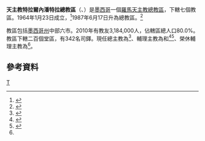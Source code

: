 {{NoteTA
|1=zh-hk:安多尼; zh-mo:安多尼; zh-tw:安東尼;
}}
{{Infobox Roman Catholic diocese 
|jurisdiction     = 總教區
|name             = 特拉爾內潘特拉
 |latin           = Archidioecesis Tlalnepantlana
 |image           = TlalnepantlaDeBaz.jpg
|caption          = 聖體主教座堂
 |location        = [[墨西哥|墨西哥]] 
|territory        = [[墨西哥州|墨西哥州]]中部六市
|population       = 3,184,000
|rite             = [[罗马礼|罗马礼]]
|patron           =
|province         =
|established      = 1964年
|cathedral        = [[聖體主教座堂_(特拉爾內潘特拉)|聖體主教座堂]]
|co-cathedral     = 
|leadership        = 總主教 
|website           = 
|pope = {{incumbent pope}}
|metropolitan      = {{link-es|若瑟·安多尼·費爾南德斯·烏爾塔多|José Antonio Fernández Hurtado}}
|coadjutor archbishop = 
|auxiliary = {{link-es|厄弗辣因·門多薩·卡魯斯|Efraín Mendoza Cruz}}<br />{{link-de|喬治·夸皮奧·包蒂斯塔|Jorge Cuapio Bautista}}
|emeritus = {{link-es|方濟各·拉米雷斯·納瓦羅|Francisco Ramírez Navarro}}（榮休輔理主教）
}} 
'''天主教特拉爾內潘特拉總教區'''（{{lang-la|Archidioecesis Tlalnepantlana}}、{{lang-es|Arquidiócesis de Tlalnepantla}}）是[[墨西哥|墨西哥]]一個[[羅馬天主教|羅馬天主教]][[總教區|總教區]]，下轄七個教區。1964年1月23日成立，<ref>{{cite journal
|journal=[[宗座公報|宗座公報]]
|publisher=梵蒂岡出版社
|date=1964年
|volume=56
|title=''Aliam ex aliis''
|page=671
|url=http://www.vatican.va/archive/aas/documents/AAS%2056%20%5B1964%5D%20-%20ocr.pdf
|access-date=2013-08-28
|archive-date=2019-09-16
|archive-url=https://web.archive.org/web/20190916201043/http://www.vatican.va/archive/aas/documents/AAS%2056%20%5B1964%5D%20-%20ocr.pdf
|dead-url=no
}}</ref>1987年6月17日升為總教區。<ref>{{Cite web |url=http://www.vatican.va/holy_father/john_paul_ii/apost_constitutions/documents/hf_jp-ii_apc_19890617_tlalnepantlana_lt.html |title=升為總教區的宗座憲令 |access-date=2013-08-28 |archive-date=2014-05-16 |archive-url=https://web.archive.org/web/20140516234630/http://www.vatican.va/holy_father/john_paul_ii/apost_constitutions/documents/hf_jp-ii_apc_19890617_tlalnepantlana_lt.html |dead-url=no }}</ref>

教區包括[[墨西哥州|墨西哥州]]中部六市。2010年有教友3,184,000人，佔轄區總人口80.0%。教區下轄二百個堂區，有342名司鐸。現任總主教為{{link-es|若瑟·安多尼·費爾南德斯·烏爾塔多|José Antonio Fernández Hurtado}}<ref>{{cite press release |title=Resignations and Appointments, 25.01.2019 |url=https://press.vatican.va/content/salastampa/en/bollettino/pubblico/2019/01/25/190125a.html |publisher=Holy See Press Office |accessdate=2019-07-14 |archiveurl=https://web.archive.org/web/20190714192730/https://press.vatican.va/content/salastampa/en/bollettino/pubblico/2019/01/25/190125a.html |archivedate=2019-07-14 |language=en |date=2019-01-25 |dead-url=no }}</ref>、輔理主教為{{link-es|厄弗辣因·門多薩·卡魯斯|Efraín Mendoza Cruz}}和{{link-de|喬治·夸皮奧·包蒂斯塔|Jorge Cuapio Bautista}}<ref>{{cite press release |title=RINUNCE E NOMINE, 04.06.2011 |url=https://press.vatican.va/content/salastampa/it/bollettino/pubblico/2011/06/04/0344/00869.html |publisher=Sala Stampa della Santa Sede |accessdate=2019-07-14 |archiveurl=https://web.archive.org/web/20190714193345/https://press.vatican.va/content/salastampa/it/bollettino/pubblico/2011/06/04/0344/00869.html |archivedate=2019-07-14 |language=it |date=2011-06-04 |dead-url=no }}</ref><ref name="Vatican20150304">{{cite press release |title=Rinunce e nomine, 04.03.2015 |url=https://press.vatican.va/content/salastampa/it/bollettino/pubblico/2015/03/04/0161/00359.html |publisher=Sala Stampa della Santa Sede |accessdate=2019-07-14 |archiveurl=https://web.archive.org/web/20190714193422/https://press.vatican.va/content/salastampa/it/bollettino/pubblico/2015/03/04/0161/00359.html |archivedate=2019-07-14 |language=it |date=2015-03-04 |dead-url=no }}</ref>、榮休輔理主教為{{link-es|方濟各·拉米雷斯·納瓦羅|Francisco Ramírez Navarro}}<ref name="Vatican20150304" />。

==參考資料==
{{reflist}}
{{墨西哥天主教教區}}
[[Category:墨西哥天主教教區|T]]